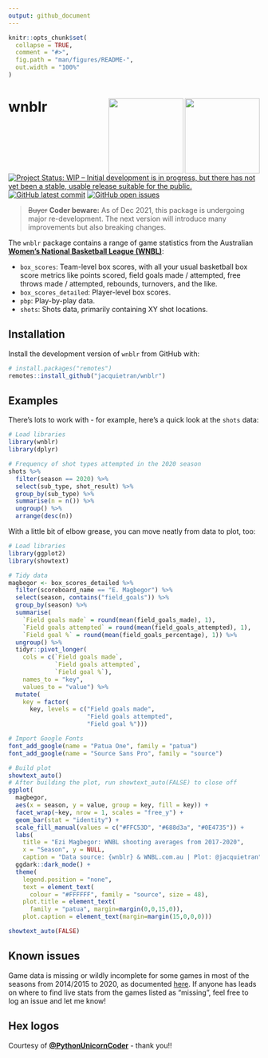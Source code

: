 ```yaml
---
output: github_document
---
```


<!-- README.md is generated from README.Rmd. Please edit that file -->

```r

knitr::opts_chunk$set(
  collapse = TRUE,
  comment = "#>",
  fig.path = "man/figures/README-",
  out.width = "100%"
)

```

# wnblr <img src="man/img/wnblr_hex_green_bg.png" align="right" height="150" />&nbsp;<img src="man/img/wnblr_hex_gold_bg.png" align="right" height="150" />

<!-- badges: start -->
<a href="https://www.repostatus.org/#wip"><img src="https://www.repostatus.org/badges/latest/wip.svg" alt="Project Status: WIP – Initial development is in progress, but there has not yet been a stable, usable release suitable for the public." /></a>
[![GitHub latest commit](https://img.shields.io/github/last-commit/jacquietran/wnblr)](https://github.com/badges/shields)
[![GitHub open issues](https://img.shields.io/github/issues-raw/jacquietran/wnblr)](https://github.com/jacquietran/wnblr/issues)
<!-- badges: end -->

> ~~Buyer~~ **Coder beware:** As of Dec 2021, this package is undergoing major re-development. The next version will introduce many improvements but also breaking changes.

The `wnblr` package contains a range of game statistics from the Australian [**Women's National Basketball League (WNBL)**](https://www.wnbl.com.au):

- `box_scores`: Team-level box scores, with all your usual basketball box score metrics like points scored, field goals made / attempted, free throws made / attempted, rebounds, turnovers, and the like.
- `box_scores_detailed`: Player-level box scores.
- `pbp`: Play-by-play data.
- `shots`: Shots data, primarily containing XY shot locations.

## Installation

Install the development version of `wnblr` from GitHub with:

``` r
# install.packages("remotes")
remotes::install_github("jacquietran/wnblr")
```
## Examples

There's lots to work with - for example, here's a quick look at the `shots` data:

```r

# Load libraries
library(wnblr)
library(dplyr)

# Frequency of shot types attempted in the 2020 season
shots %>%
  filter(season == 2020) %>%
  select(sub_type, shot_result) %>%
  group_by(sub_type) %>%
  summarise(n = n()) %>%
  ungroup() %>%
  arrange(desc(n))

```

With a little bit of elbow grease, you can move neatly from data to plot, too:

```r

# Load libraries
library(ggplot2)
library(showtext)

# Tidy data
magbegor <- box_scores_detailed %>%
  filter(scoreboard_name == "E. Magbegor") %>%
  select(season, contains("field_goals")) %>%
  group_by(season) %>%
  summarise(
    `Field goals made` = round(mean(field_goals_made), 1),
    `Field goals attempted` = round(mean(field_goals_attempted), 1),
    `Field goal %` = round(mean(field_goals_percentage), 1)) %>%
  ungroup() %>%
  tidyr::pivot_longer(
    cols = c(`Field goals made`,
             `Field goals attempted`,
             `Field goal %`),
    names_to = "key",
    values_to = "value") %>%
  mutate(
    key = factor(
      key, levels = c("Field goals made",
                      "Field goals attempted",
                      "Field goal %")))

# Import Google Fonts
font_add_google(name = "Patua One", family = "patua")
font_add_google(name = "Source Sans Pro", family = "source")

# Build plot
showtext_auto()
# After building the plot, run showtext_auto(FALSE) to close off
ggplot(
  magbegor,
  aes(x = season, y = value, group = key, fill = key)) +
  facet_wrap(~key, nrow = 1, scales = "free_y") +
  geom_bar(stat = "identity") +
  scale_fill_manual(values = c("#FFC53D", "#688d3a", "#0E4735")) +
  labs(
    title = "Ezi Magbegor: WNBL shooting averages from 2017-2020",
    x = "Season", y = NULL,
    caption = "Data source: {wnblr} & WNBL.com.au | Plot: @jacquietran") +
  ggdark::dark_mode() +
  theme(
    legend.position = "none",
    text = element_text(
      colour = "#FFFFFF", family = "source", size = 48),
    plot.title = element_text(
      family = "patua", margin=margin(0,0,15,0)),
    plot.caption = element_text(margin=margin(15,0,0,0)))

```

```r

showtext_auto(FALSE)

```

## Known issues

Game data is missing or wildly incomplete for some games in most of the seasons from 2014/2015 to 2020, as documented [here](https://github.com/jacquietran/wnblr/issues/23). If anyone has leads on where to find live stats from the games listed as "missing", feel free to log an issue and let me know!

## Hex logos

Courtesy of [**@PythonUnicornCoder**](https://github.com/PythonUnicornCoder) - thank you!!